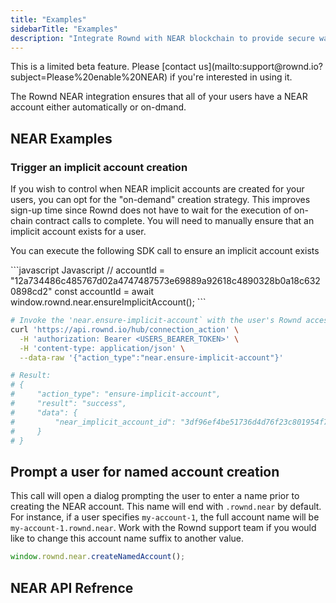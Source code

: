 ```yaml
---
title: "Examples"
sidebarTitle: "Examples"
description: "Integrate Rownd with NEAR blockchain to provide secure wallet management and user-friendly wallet interactions for your users."
---
```


<Note>
This is a limited beta feature. Please [contact us](mailto:support@rownd.io?subject=Please%20enable%20NEAR) if you're interested in using it.
</Note>

The Rownd NEAR integration ensures that all of your users have a NEAR account either automatically or on-dmand. 

## NEAR Examples
### Trigger an implicit account creation

If you wish to control when NEAR implicit accounts are created for your users, you can opt for the "on-demand" creation 
strategy. This improves sign-up time since Rownd does not have to wait for the execution of on-chain contract calls to
complete. You will need to manually ensure that an implicit account exists for a user.

You can execute the following SDK call to ensure an implicit account exists

<CodeGroup>
```javascript Javascript
// accountId = "12a734486c485767d02a4747487573e69889a92618c4890328b0a18c6320898cd2"
const accountId = await window.rownd.near.ensureImplicitAccount();
```

```sh cURL
# Invoke the 'near.ensure-implicit-account` with the user's Rownd access token
curl 'https://api.rownd.io/hub/connection_action' \
  -H 'authorization: Bearer <USERS_BEARER_TOKEN>' \
  -H 'content-type: application/json' \
  --data-raw '{"action_type":"near.ensure-implicit-account"}'

# Result:
# {
#     "action_type": "ensure-implicit-account",
#     "result": "success",
#     "data": {
#         "near_implicit_account_id": "3df96ef4be51736d4d76f23c801954f72e8421a7751d4e2c44bc7cee35576a70"
#     }
# }
```
</CodeGroup>

## Prompt a user for named account creation

This call will open a dialog prompting the user to enter a name prior to creating the NEAR account. This name will end
with `.rownd.near` by default. For instance, if a user specifies `my-account-1`, the full account name will be
`my-account-1.rownd.near`. Work with the Rownd support team if you would like to change this account name suffix to
another value.

```javascript Javascript
window.rownd.near.createNamedAccount();
```

## NEAR API Refrence

<Snippet file="javascript--api--near.mdx" />